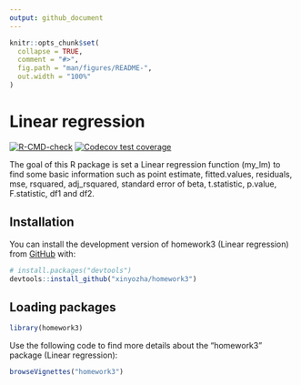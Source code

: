 ```yaml
---
output: github_document
---
```


<!-- README.md is generated from README.Rmd. Please edit that file -->

```r
knitr::opts_chunk$set(
  collapse = TRUE,
  comment = "#>",
  fig.path = "man/figures/README-",
  out.width = "100%"
)
```

# Linear regression

<!-- badges: start -->
[![R-CMD-check](https://github.com/xinyozha/homework3/actions/workflows/R-CMD-check.yaml/badge.svg)](https://github.com/xinyozha/homework3/actions/workflows/R-CMD-check.yaml)
[![Codecov test coverage](https://codecov.io/gh/xinyozha/homework3/branch/main/graph/badge.svg)](https://app.codecov.io/gh/xinyozha/homework3?branch=main)
<!-- badges: end -->

The goal of this R package is set a Linear regression function (my_lm) to find some basic information such as point estimate, fitted.values, residuals, mse, rsquared, adj_rsquared, standard error of beta, t.statistic, p.value, F.statistic, df1 and df2. 

## Installation

You can install the development version of homework3 (Linear regression) from [GitHub](https://github.com/) with:

``` r
# install.packages("devtools")
devtools::install_github("xinyozha/homework3")
```

## Loading packages

```r
library(homework3)
```

Use the following code to find more details about the "homework3" package (Linear regression):

```r
browseVignettes("homework3")
```


